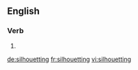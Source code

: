 ==English==

===Verb===
{{head|en|present participle}}

# {{present participle of|silhouette|lang=en}}

[[de:silhouetting]]
[[fr:silhouetting]]
[[vi:silhouetting]]